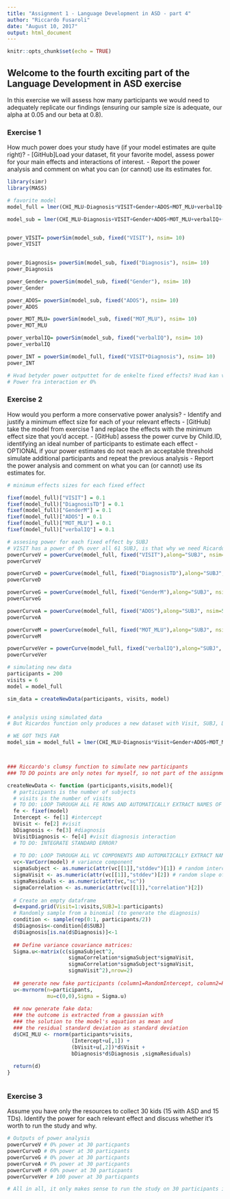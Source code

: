 ```yaml
---
title: "Assignment 1 - Language Development in ASD - part 4"
author: "Riccardo Fusaroli"
date: "August 10, 2017"
output: html_document
---
```


```r
knitr::opts_chunk$set(echo = TRUE)
```

## Welcome to the fourth exciting part of the Language Development in ASD exercise

In this exercise we will assess how many participants we would need to adequately replicate our findings (ensuring our sample size is adequate, our alpha at 0.05 and our beta at 0.8).

### Exercise 1

How much power does your study have (if your model estimates are quite right)?
- [GitHub]Load your dataset, fit your favorite model, assess power for your main effects and interactions of interest.
- Report the power analysis and comment on what you can (or cannot) use its estimates for.

```r

library(simr)
library(MASS)

# favorite model
model_full = lmer(CHI_MLU~Diagnosis*VISIT+Gender+ADOS+MOT_MLU+verbalIQ+(1+VISIT|SUBJ),full_data)

model_sub = lmer(CHI_MLU~Diagnosis+VISIT+Gender+ADOS+MOT_MLU+verbalIQ+(1+VISIT|SUBJ),full_data)


power_VISIT= powerSim(model_sub, fixed("VISIT"), nsim= 10)
power_VISIT

 
power_Diagnosis= powerSim(model_sub, fixed("Diagnosis"), nsim= 10)
power_Diagnosis

power_Gender= powerSim(model_sub, fixed("Gender"), nsim= 10)
power_Gender

power_ADOS= powerSim(model_sub, fixed("ADOS"), nsim= 10)
power_ADOS

power_MOT_MLU= powerSim(model_sub, fixed("MOT_MLU"), nsim= 10)
power_MOT_MLU

power_verbalIQ= powerSim(model_sub, fixed("verbalIQ"), nsim= 10)
power_verbalIQ

power_INT = powerSim(model_full, fixed("VISIT*Diagnosis"), nsim= 10)
power_INT

# Hvad betyder power outputtet for de enkelte fixed effects? Hvad kan vi bruge det til?
# Power fra interaction er 0%
```


### Exercise 2

How would you perform a more conservative power analysis?
- Identify and justify a minimum effect size for each of your relevant effects
- [GitHub] take the model from exercise 1 and replace the effects with the minimum effect size that you'd accept.
- [GitHub] assess the power curve by Child.ID, identifying an ideal number of participants to estimate each effect
- OPTIONAL if your power estimates do not reach an acceptable threshold simulate additional participants and repeat the previous analysis
- Report the power analysis and comment on what you can (or cannot) use its estimates for.

```r

# minimum effects sizes for each fixed effect

fixef(model_full)["VISIT"] = 0.1
fixef(model_full)["DiagnosisTD"] = 0.1
fixef(model_full)["GenderM"] = 0.1
fixef(model_full)["ADOS"] = 0.1
fixef(model_full)["MOT_MLU"] = 0.1
fixef(model_full)["verbalIQ"] = 0.1

# assesing power for each fixed effect by SUBJ
# VISIT has a power of 0% over all 61 SUBJ, is that why we need Ricardos fucntion to generate more data?
powerCurveV = powerCurve(model_full, fixed("VISIT"),along="SUBJ", nsim=5)
powerCurveV

powerCurveD = powerCurve(model_full, fixed("DiagnosisTD"),along="SUBJ", nsim=5)
powerCurveD

powerCurveG = powerCurve(model_full, fixed("GenderM"),along="SUBJ", nsim=5)
powerCurveG

powerCurveA = powerCurve(model_full, fixed("ADOS"),along="SUBJ", nsim=5)
powerCurveA

powerCurveM = powerCurve(model_full, fixed("MOT_MLU"),along="SUBJ", nsim=5)
powerCurveM

powerCurveVer = powerCurve(model_full, fixed("verbalIQ"),along="SUBJ", nsim=5)
powerCurveVer

# simulating new data
participants = 200
visits = 6
model = model_full

sim_data = createNewData(participants, visits, model)


# analysis using simulated data
# But Ricardos function only produces a new dataset with Visit, SUBJ, Diagnosis, CHI_MLU

# WE GOT THIS FAR
model_sim = model_full = lmer(CHI_MLU~Diagnosis*Visit+Gender+ADOS+MOT_MLU+verbalIQ+(1+VISIT|SUBJ),sim_data)



### Riccardo's clumsy function to simulate new participants
### TO DO points are only notes for myself, so not part of the assignment

createNewData <- function (participants,visits,model){
  # participants is the number of subjects
  # visits is the number of visits
  # TO DO: LOOP THROUGH ALL FE ROWS AND AUTOMATICALLY EXTRACT NAMES OF FIXED EFFECTS AND ESTIMATES
  fe <- fixef(model)
  Intercept <- fe[1] #intercept
  bVisit <- fe[2] #visit
  bDiagnosis <- fe[3] #diagnosis
  bVisitDiagnosis <- fe[4] #visit diagnosis interaction
  # TO DO: INTEGRATE STANDARD ERROR?
  
  # TO DO: LOOP THROUGH ALL VC COMPONENTS AND AUTOMATICALLY EXTRACT NAMES OF EFFECTS AND ESTIMATES
  vc<-VarCorr(model) # variance component
  sigmaSubject <- as.numeric(attr(vc[[1]],"stddev")[1]) # random intercept by subject
  sigmaVisit <- as.numeric(attr(vc[[1]],"stddev")[2]) # random slope of visit over subject
  sigmaResiduals <- as.numeric(attr(vc,"sc"))
  sigmaCorrelation <- as.numeric(attr(vc[[1]],"correlation")[2])
  
  # Create an empty dataframe
  d=expand.grid(Visit=1:visits,SUBJ=1:participants)
  # Randomly sample from a binomial (to generate the diagnosis)
  condition <- sample(rep(0:1, participants/2))
  d$Diagnosis<-condition[d$SUBJ]
  d$Diagnosis[is.na(d$Diagnosis)]<-1
  
  ## Define variance covariance matrices:
  Sigma.u<-matrix(c(sigmaSubject^2,
                    sigmaCorrelation*sigmaSubject*sigmaVisit,
                    sigmaCorrelation*sigmaSubject*sigmaVisit,
                    sigmaVisit^2),nrow=2)
  
  ## generate new fake participants (column1=RandomIntercept, column2=RandomSlope)
  u<-mvrnorm(n=participants,
             mu=c(0,0),Sigma = Sigma.u)
  
  ## now generate fake data:
  ### the outcome is extracted from a gaussian with
  ### the solution to the model's equation as mean and
  ### the residual standard deviation as standard deviation 
  d$CHI_MLU <- rnorm(participants*visits,
                     (Intercept+u[,1]) +
                     (bVisit+u[,2])*d$Visit + 
                     bDiagnosis*d$Diagnosis ,sigmaResiduals)  
  
  return(d)
}



```


### Exercise 3

Assume you have only the resources to collect 30 kids (15 with ASD and 15 TDs). Identify the power for each relevant effect and discuss whether it's worth to run the study and why.

```r

# Outputs of power analysis
powerCurveV # 0% power at 30 particpants
powerCurveD # 0% power at 30 particpants
powerCurveG # 0% power at 30 particpants
powerCurveA # 0% power at 30 particpants
powerCurveM # 60% power at 30 particpants
powerCurveVer # 100 power at 30 particpants

# All in all, it only makes sense to run the study on 30 participants if we were interested in only gender and verbal IQ. Since we're interested in the effect of diagnosis, the study should't be run.

```





